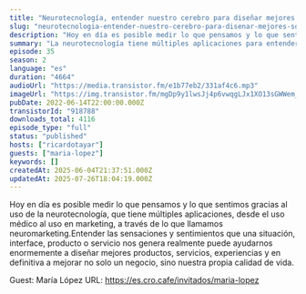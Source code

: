 ```yaml
---
title: "Neurotecnología, entender nuestro cerebro para diseñar mejores soluciones, con María López"
slug: "neurotecnologia-entender-nuestro-cerebro-para-disenar-mejores-soluciones-con-maria-lopez"
description: "Hoy en día es posible medir lo que pensamos y lo que sentimos gracias al uso de la neurotecnología, que tiene múltiples aplicaciones, desde el uso médico al uso en marketing, a través de lo que llamamos neuromarketing.Entender las sensaciones y sentimientos que una situación, interface, producto o servicio nos genera realmente puede ayudarnos enormemente a diseñar mejores productos, servicios, experiencias y en definitiva a mejorar no solo un negocio, sino nuestra propia calidad de vida.\n\nGuest: María López\nURL: https://es.cro.cafe/invitados/maria-lopez"
summary: "La neurotecnología tiene múltiples aplicaciones para entender y comprender como sentimos, reaccionamos y nos comportamos. Hablamos de todo ello con María López, CEO de Bitbrain."
episode: 35
season: 2
language: "es"
duration: "4664"
audioUrl: "https://media.transistor.fm/e1b77eb2/331af4c6.mp3"
imageUrl: "https://img.transistor.fm/mgDp9y1lwsJj4p6vwqgLJx1XO13sGWWem_pIhPKha-g/rs:fill:0:0:1/w:3000/h:3000/q:60/aHR0cHM6Ly9pbWct/dXBsb2FkLXByb2R1/Y3Rpb24udHJhbnNp/c3Rvci5mbS85MDQ1/NTVjNTBjZjc0ZjFj/Njg5NTUyNTUwNWFh/YjViMi5qcGc.webp"
pubDate: 2022-06-14T22:00:00.000Z
transistorId: "918788"
downloads_total: 4116
episode_type: "full"
status: "published"
hosts: ["ricardotayar"]
guests: ["maria-lopez"]
keywords: []
createdAt: 2025-06-04T21:37:51.000Z
updatedAt: 2025-07-26T18:04:19.000Z
---
```


Hoy en día es posible medir lo que pensamos y lo que sentimos gracias al uso de la neurotecnología, que tiene múltiples aplicaciones, desde el uso médico al uso en marketing, a través de lo que llamamos neuromarketing.Entender las sensaciones y sentimientos que una situación, interface, producto o servicio nos genera realmente puede ayudarnos enormemente a diseñar mejores productos, servicios, experiencias y en definitiva a mejorar no solo un negocio, sino nuestra propia calidad de vida.

Guest: María López
URL: https://es.cro.cafe/invitados/maria-lopez

